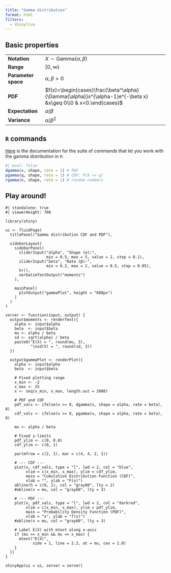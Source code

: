 ```yaml
---
title: "Gamma distribution"
format: html
filters:
  - shinylive
---
```


## Basic properties

|  |        |
|------|--------------------|
| **Notation** | $X\sim\text{Gamma}(\alpha,\,\beta)$  |
| **Range** | $[0,\,\infty)$ |
| **Parameter space** | $\alpha,\,\beta>0$ |
| **PDF** | $f(x)=\begin{cases}\frac{\beta^\alpha}{\Gamma(\alpha)}x^{\alpha-1}e^{-\beta x} &x\geq 0\\0 & x<0.\end{cases}$ |
| **Expectation** | $\alpha/\beta$ |
| **Variance** | $\alpha/\beta^2$ |

## `R` commands

[Here](https://stat.ethz.ch/R-manual/R-devel/library/stats/html/GammaDist.html) is the documentation for the suite of commands that let you work with the gamma distribution in `R`:

```r
#| eval: false
dgamma(x, shape, rate = 1) # PDF
pgamma(q, shape, rate = 1) # CDF: P(X <= q)
rgamma(n, shape, rate = 1) # random numbers
```

## Play around!


```shinylive-r
#| standalone: true
#| viewerHeight: 700

library(shiny)

ui <- fluidPage(
  titlePanel("Gamma distribution CDF and PDF"),
  
  sidebarLayout(
    sidebarPanel(
      sliderInput("alpha", "Shape (α):",
                  min = 0.5, max = 5, value = 2, step = 0.1),
      sliderInput("beta", "Rate (β):",
                  min = 0.2, max = 2, value = 0.5, step = 0.05),
      hr(),
      verbatimTextOutput("moments")
    ),
    
    mainPanel(
      plotOutput("gammaPlot", height = "600px")
    )
  )
)

server <- function(input, output) {
  output$moments <- renderText({
    alpha <- input$alpha
    beta  <- input$beta
    mu <- alpha / beta
    sd <- sqrt(alpha) / beta
    paste0("E(X) = ", round(mu, 3),
           "\nsd(X) = ", round(sd, 3))
  })
  
  output$gammaPlot <- renderPlot({
    alpha <- input$alpha
    beta  <- input$beta
    
    # Fixed plotting range
    x_min <- -2
    x_max <- 25
    x <- seq(x_min, x_max, length.out = 2000)
    
    # PDF and CDF
    pdf_vals <- ifelse(x >= 0, dgamma(x, shape = alpha, rate = beta), 0)
    cdf_vals <- ifelse(x >= 0, pgamma(x, shape = alpha, rate = beta), 0)
    
    mu <- alpha / beta
    
    # Fixed y-limits
    pdf_ylim <- c(0, 0.8)
    cdf_ylim <- c(0, 1)
    
    par(mfrow = c(2, 1), mar = c(4, 4, 2, 1))
    
    # --- CDF ---
    plot(x, cdf_vals, type = "l", lwd = 2, col = "blue",
         xlim = c(x_min, x_max), ylim = cdf_ylim,
         main = "Cumulative Distribution Function (CDF)",
         xlab = "", ylab = "F(x)")
    abline(h = c(0, 1), col = "gray80", lty = 2)
    #abline(v = mu, col = "gray60", lty = 3)
    
    # --- PDF ---
    plot(x, pdf_vals, type = "l", lwd = 2, col = "darkred",
         xlim = c(x_min, x_max), ylim = pdf_ylim,
         main = "Probability Density Function (PDF)",
         xlab = "x", ylab = "f(x)")
    #abline(v = mu, col = "gray60", lty = 3)
    
    # Label E(X) with mtext along x-axis
    if (mu >= x_min && mu <= x_max) {
      mtext("E(X)",
            side = 1, line = 2.2, at = mu, cex = 1.0)
    }
  })
}

shinyApp(ui = ui, server = server)


```

